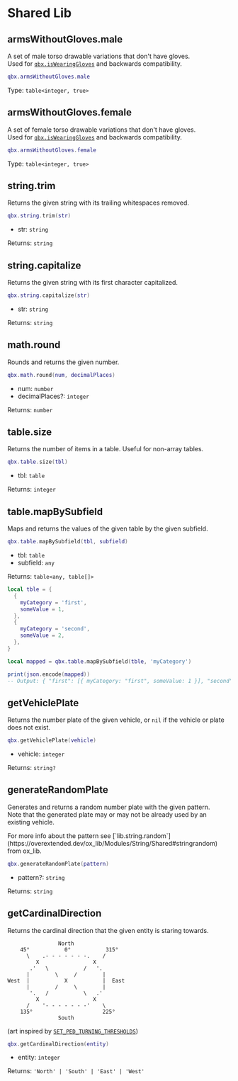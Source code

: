 
# Shared Lib

## armsWithoutGloves.male

A set of male torso drawable variations that don't have gloves. \
Used for [`qbx.isWearingGloves`](./client#iswearinggloves) and backwards compatibility.

```lua
qbx.armsWithoutGloves.male
```

Type: `table<integer, true>`

## armsWithoutGloves.female

A set of female torso drawable variations that don't have gloves. \
Used for [`qbx.isWearingGloves`](./client#iswearinggloves) and backwards compatibility.

```lua
qbx.armsWithoutGloves.female
```

Type: `table<integer, true>`

## string.trim

Returns the given string with its trailing whitespaces removed.

```lua
qbx.string.trim(str)
```

- str: `string`

Returns: `string`

## string.capitalize

Returns the given string with its first character capitalized.

```lua
qbx.string.capitalize(str)
```

- str: `string`

Returns: `string`

## math.round

Rounds and returns the given number.

```lua
qbx.math.round(num, decimalPlaces)
```

- num: `number`
- decimalPlaces?: `integer`

Returns: `number`

## table.size

Returns the number of items in a table. Useful for non-array tables.

```lua
qbx.table.size(tbl)
```

- tbl: `table`

Returns: `integer`

## table.mapBySubfield

Maps and returns the values of the given table by the given subfield.

```lua
qbx.table.mapBySubfield(tbl, subfield)
```

- tbl: `table`
- subfield: `any`

Returns: `table<any, table[]>`

```lua
local tble = {
  {
    myCategory = 'first',
    someValue = 1,
  },
  {
    myCategory = 'second',
    someValue = 2,
  },
}

local mapped = qbx.table.mapBySubfield(tble, 'myCategory')

print(json.encode(mapped))
-- Output: { "first": [{ myCategory: "first", someValue: 1 }], "second": [{ myCategory: "second", someValue: 2 }] }
```

## getVehiclePlate

Returns the number plate of the given vehicle, or `nil` if the vehicle or plate does not exist.

```lua
qbx.getVehiclePlate(vehicle)
```

- vehicle: `integer`

Returns: `string?`

## generateRandomPlate

Generates and returns a random number plate with the given pattern. \
Note that the generated plate may or may not be already used by an existing vehicle.

<Callout type='info'>
  For more info about the pattern see [`lib.string.random`](https://overextended.dev/ox_lib/Modules/String/Shared#stringrandom) from ox_lib.
</Callout>

```lua
qbx.generateRandomPlate(pattern)
```

- pattern?: `string`

Returns: `string`

## getCardinalDirection

Returns the cardinal direction that the given entity is staring towards.

```
                North
    45°           0°           315°
      \    .- - - - - - -.    /
         X                 X
       .'   \           /   '.
      |        \     /        |
West  |           X           |  East
      |        /     \        |
       '.   /           \   .'
         X                 X
      /    '- - - - - - -'    \
    135°                      225°
                South
```

(art inspired by [`SET_PED_TURNING_THRESHOLDS`](https://github.com/citizenfx/fivem/blob/0b61c93a3308360ea70d443398eab17f47453e11/code/components/extra-natives-five/src/PedExtraNatives.cpp#L390-L400))

```lua
qbx.getCardinalDirection(entity)
```

- entity: `integer`

Returns: `'North' | 'South' | 'East' | 'West'`

